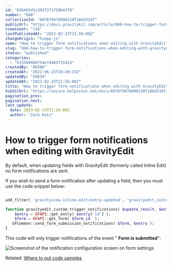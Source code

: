 ```yaml
---
id: "62b4b5d1c393f271f28b4378"
number: "848"
collectionId: "6076f9478996210f18bd33df"
publicUrl: "https://docs.gravitykit.com/article/848-how-to-trigger-form-notifications-when-editing-with-gravityedit"
viewCount: "116"
lastPublishedAt: "2023-02-23T21:56:08Z"
changeOrigin: "hsapp-js"
name: "How to trigger form notifications when editing with GravityEdit"
slug: "848-how-to-trigger-form-notifications-when-editing-with-gravityedit"
status: "published"
categories: 
  - "6155b0960754e74465f1541d"
createdBy: "80506"
createdAt: "2022-06-23T18:49:53Z"
updatedBy: "59634"
updatedAt: "2023-02-23T21:56:08Z"
title: "How to trigger form notifications when editing with GravityEdit"
hsEditUrl: "https://secure.helpscout.net/docs/6076f9478996210f18bd33df/article/62b4b5d1c393f271f28b4378"
pagination_prev: 
pagination_next: 
last_update:
  date: 2023-02-23T21:56:08Z
  author: "Zack Katz"
---
```


# How to trigger form notifications when editing with GravityEdit

By default, when updating fields with GravityEdit (formerly called Inline Edit) no form notifications are sent.

If you wish to send a form notification after updating a field, then you must use the code snippet below:

```php

add_filter( 'gravityview-inline-edit/entry-updated', 'gravityedit_custom_trigger_notifications', 10, 5 );

function gravityedit_custom_trigger_notifications( $update_result, $entry = array(), $form_id = 0, $gf_field = null, $original_entry = array() ) { 
	$entry = GFAPI::get_entry( $entry['id'] );
	$form = GFAPI::get_form( $form_id  );
   GFCommon::send_form_submission_notifications( $form, $entry );
}
```

This code will only trigger notifications of the event " **Form is submitted**":

![Screenshot of the notification configuration screen on form settings](https://s3.amazonaws.com/helpscout.net/docs/assets/54c58489e4b051242988532c/images/62b4b6abc74a080359c83524/file-4b5bxbI2vp.png)

Related: [Where to put code samples](https://docs.gravitykit.com/article/210-where-to-put-code-samples)